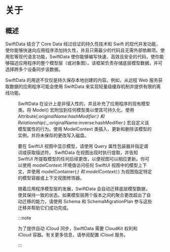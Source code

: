 # 关于

<ToBePolishedAfterTranslation />

<OriginalSource
  title="SwiftData"
  url="https://developer.apple.com/documentation/swiftdata"
  summary="以声明方式编写模型代码以添加托管持久性和自动 iCloud 同步"
/>

## 概述

SwiftData 结合了 Core Data 经过验证的持久性技术和 Swift 的现代并发功能，使你能够快速向应用程序添加持久性，并且只需最少的代码且无需外部依赖项。使用宏等现代语言功能，SwiftData 使你能够编写快速、高效且安全的代码，使你能够描述应用程序的整个模型层（或对象图）。该框架负责存储底层模型数据，并可选择跨多个设备同步该数据。

SwiftData 的用途不仅仅是持久保存本地创建的内容。例如，从远程 Web 服务获取数据的应用程序可能会使用 SwiftData 来实现轻量级缓存机制并提供有限的离线功能。

<Figure src={require("./image_1.png")} size={620} />

SwiftData 在设计上是非侵入性的，并且补充了应用程序的现有模型类。将 Model() 宏附加到任何模型类以使其可持久化。使用 Attribute(_:originalName:hashModifier:) 和 Relationship(_:\_:originalName:inverse:hashModifier:) 宏自定义该模型属性的行为。使用 ModelContext 类插入、更新和删除该模型的实例，并将未保存的更改写入磁盘。

要在 SwiftUI 视图中显示模型，请使用 Query 属性包装器并指定谓词或获取描述符。 SwiftData 在视图出现时执行提取，并告知 SwiftUI 所提取模型的任何后续更改，以便视图可以相应更新。你可以使用 modelContext 环境值访问任何 SwiftUI 视图中的模型上下文，并使用 modelContainer(_:) 和 modelContext(_:) 为视图指定特定的模型容器或上下文视图修饰器。

随着应用程序模型层的发展，SwiftData 会自动迁移底层模型数据，使其保持一致的状态。如果模型层两个版本之间的聚合更改超出了自动迁移的能力，请使用 Schema 和 SchemaMigrationPlan 参与这些迁移并帮助它们成功完成。

:::note

为了提供自动 iCloud 同步，SwiftData 需要 CloudKit 权利和 iCloud 容器。有关更多信息，请参阅配置 iCloud 服务。

:::
